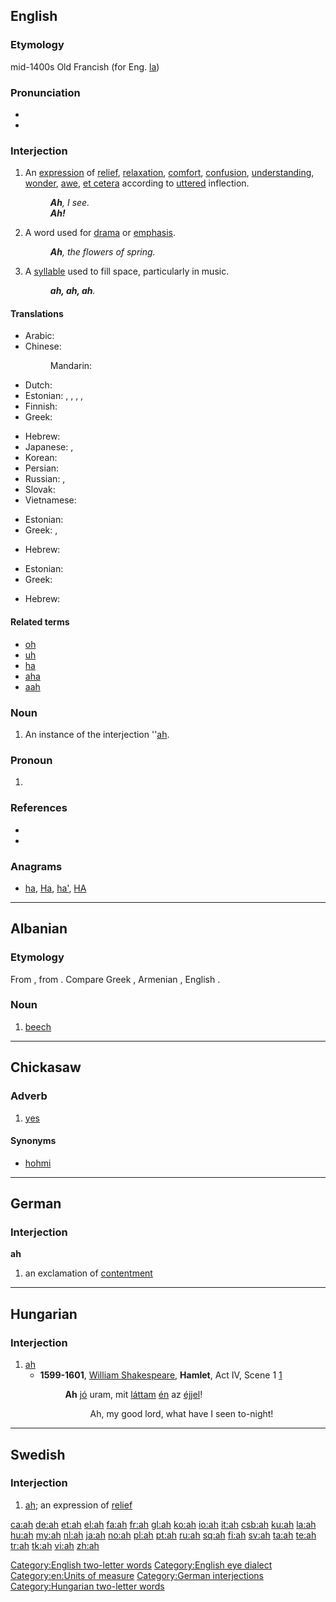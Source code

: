 {{also|Appendix:Variations of "ah"}}
==English==
{{wikipedia|lang=en}}
===Etymology===
mid-1400s Old Francish (for Eng. [[la#Etymology 2|la]])

===Pronunciation===
* {{audio|en-us-ah.ogg|Audio (US)}}
* {{rhymes|ɑː}}

===Interjection===
{{en-interj}}

# An [[expression]] of [[relief]], [[relaxation]], [[comfort]], [[confusion]], [[understanding]], [[wonder]], [[awe]], [[et cetera]] according to [[uttered]] inflection.
#: '''''Ah''', I see.''
#: '''''Ah!'''''
# A word used for [[drama]] or [[emphasis]].
#: '''''Ah''', the flowers of spring.''
# A [[syllable]] used to fill space, particularly in music.
#: '''''ah, ah, ah'''.''

====Translations====
{{trans-top|an expression}}
* Arabic: {{t|ar|آه|tr='aah|sc=Arab}}
* Chinese:
*: Mandarin: {{t|zh|哦|tr=ò|sc=Hani}}
* Dutch: {{t+|nl|ah}}
* Estonian: {{t+|et|aa}}, {{t+|et|ah}}, {{t-|et|ee}}, {{t-|et|oi}}, {{t-|et|oo}}
* Finnish: {{t+|fi|aa}}
* Greek: {{t|el|α|tr=a|sc=Grek}}
{{trans-mid}}
* Hebrew: {{t-|he|אבוי|tr=avoy}}
* Japanese: {{t+|ja|ああ|tr=ā}}, {{t|ja|あ|tr=a|sc=Jpan}}
* Korean: {{t|ko|아|sc=Kore}}
* Persian: {{t|fa|آها|tr=âhâ|sc=fa-Arab}}
* Russian: {{t|ru|а|tr=a|sc=Cyrl}}, {{t|ru|ага|tr=ahá, agá|sc=Cyrl}}
* Slovak: {{t-|sk|ach}}
* Vietnamese: {{t|vi|à}}
{{trans-bottom}}

{{trans-top|word to fill space}}
* Estonian: {{t-|et|ee}}
* Greek: {{t|el|α|tr=a|sc=Grek}}, {{t|el|ω|tr=o|sc=Grek}}
{{trans-mid}}
* Hebrew: {{t-|he|אבוי|tr=avoy}}
{{trans-bottom}}

{{trans-top|word used for drama}}
* Estonian: {{t+|et|ah}}
* Greek: {{t|el|α|tr=a|sc=Grek}}
{{trans-mid}}
* Hebrew: {{t-|he|אבוי|tr=avoy}}
{{trans-bottom}}

====Related terms====
* [[oh]]
* [[uh]]
* [[ha]]
* [[aha]]
* [[aah]]

===Noun===
{{en-noun}}

# An instance of the interjection ''[[ah#Interjection|ah]].

===Pronoun===
{{en-pron|desc=personal pronoun|plural|we|possessive adjective|mah}}

# {{non-gloss definition|{{eye dialect of|I#Pronoun|I}}, most often indicating that the speaker is using an [[American]] (particularly Southern) [[accent]].}}

===References===
* {{R:American Heritage 2000|ah}}
* {{R:Dictionary.com|ah}}

===Anagrams===
* [[ha#English|ha]], [[Ha#English|Ha]], [[ha'#English|ha']], [[HA#English|HA]]

[[Category:English two-letter words]]
[[Category:English eye dialect]]
[[Category:en:Units of measure]]

----

==Albanian==

===Etymology===
From {{proto|Albanian|aksa|lang=sq}}, from {{proto|Indo-European|h₃esko|[[ash]] tree|lang=sq}}. Compare Greek {{term|οξιά||beech|tr=oxiá|lang=el}}, Armenian {{term|հացենի|հածի|tr=hacʻi|lang=hy}}, English {{term|ash|lang=en}}.

===Noun===
{{sq-noun|m}}

# [[beech]]

----

==Chickasaw==

===Adverb===
{{infl|cic|adverb}}

# [[yes]]

====Synonyms====
* [[hohmi]]

----

==German==

===Interjection===
'''ah'''

# an exclamation of [[contentment]]

[[Category:German interjections]]

----

==Hungarian==

===Interjection===
{{infl|hu|interjection}}

# [[ah#English|ah]]
#* '''1599-1601''', [[w:William Shakespeare|William Shakespeare]], '''Hamlet''', Act IV, Scene 1 [http://hu.wikisource.org/wiki/Hamlet/Negyedik_felvon%C3%A1s,_1._sz%C3%ADn]
#*: '''Ah''' [[jó]] uram, mit [[lát]]tam [[én]] az [[éjjel]]!
#*:: Ah, my good lord, what have I seen to-night!

[[Category:Hungarian two-letter words]]

----

==Swedish==

===Interjection===
{{infl|sv|interjection}}

# [[#English|ah]]; an expression of [[relief]]

[[ca:ah]]
[[de:ah]]
[[et:ah]]
[[el:ah]]
[[fa:ah]]
[[fr:ah]]
[[gl:ah]]
[[ko:ah]]
[[io:ah]]
[[it:ah]]
[[csb:ah]]
[[ku:ah]]
[[la:ah]]
[[hu:ah]]
[[my:ah]]
[[nl:ah]]
[[ja:ah]]
[[no:ah]]
[[pl:ah]]
[[pt:ah]]
[[ru:ah]]
[[sq:ah]]
[[fi:ah]]
[[sv:ah]]
[[ta:ah]]
[[te:ah]]
[[tr:ah]]
[[tk:ah]]
[[vi:ah]]
[[zh:ah]]